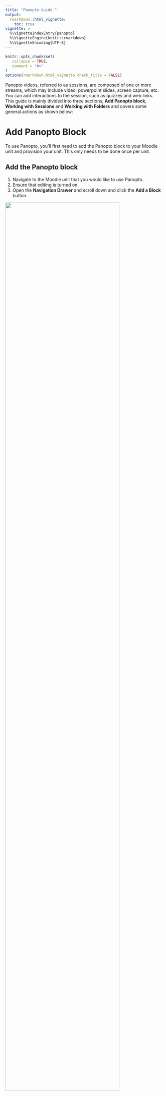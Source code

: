 ```yaml
---
title: "Panopto Guide "
output:
  rmarkdown::html_vignette:
    toc: true
vignette: >
  %\VignetteIndexEntry{panopto}
  %\VignetteEngine{knitr::rmarkdown}
  %\VignetteEncoding{UTF-8}
---
```


```r
knitr::opts_chunk$set(
   collapse = TRUE,
   comment = "#>"
)
options(rmarkdown.html_vignette.check_title = FALSE) 
```

Panopto videos, referred to as sessions, are composed of one or more streams, which may include video, powerpoint slides, screen capture, etc. You can add interactions to the session, such as quizzes and web links. This guide is mainly divided into three sections, **Add Panopto block**, **Working with Sessions** and **Working with Folders** and covers some general actions as shown below:

# Add Panopto Block

To use Panopto, you'll first need to add the Panopto block to your Moodle unit and provision your unit. This only needs to be done once per unit.

## Add the Panopto block

1. Navigate to the Moodle unit that you would like to use Panopto.
2. Ensure that editing is turned on.
3. Open the **Navigation Drawer** and scroll down and click the **Add a Block** button.

![](supp/panopto/add_a_block_panopto.png){width=85%}

4. Select **Panopto** from the list to add the block. If you do not see Panopto on the list, the Panopto block may have already been added to your unit.

5. If your unit has already been provisioned by your Moodle administrator you will see an image similar to the one below. If not yet provisioned, follow the instructions below.

![](supp/panopto/panopto_instructions.png)

## Provision your unit

1. Click Provision unit.
2. Provisioning a unit creates a link between Moodle and Panopto and assigns the following roles:

  - **CREATORS**- lecturer, non-primary-lecturer, tutor, designer
  
  - **VIEWERS** - students, observers, guests
  
3. Once provisioned, you will receive a success message to confirm that the unit has been provisioned, a Panopto folder has been created, and users have been given access.

4. You can now return to the unit and use the Panopto block features.

# Working with Sessions

## Search for a video (session)

1. Navigate to the Panopto portal.
2. In the top **Search bar**, type in the name of the session you’re searching for.
3. Press **Enter** on your keyboard or click on the magnifying glass.


## View a video (session)

1. Navigate to the Panopto portal.
2. Locate the session that you want to view.
3. Click on the session. A new window tab will be opened and will automatically play the session.


## Change Video (session) Name

1. Hover over the session and click on the **Settings** icon.
2. Navigate to the Panopto portal.
3. Locate the folder that has the session that you want to rename.
4. A dialog box will pop up. In the **Overview** tab, in the **Name** field, click **Edit**.

![](supp/panopto/edit_session_name.png)

5. Enter a new name and click **Save**. If you want to discard the changes, click **Cancel**.

![](supp/panopto/new_session_name.png)


## Choose when videos (sessions) become and remain available

1. Navigate to the Panopto portal.
2. Locate the session that you want to edit the availability preferences of.
3. Hover over the session and click on the **Settings** icon.
4. Scroll down in the **Overview** tab.

![](supp/panopto/availability_panopto_video.png)

5. Under the **Availability** section, you will see the different options for availability listed.
    - **With its folder** - Sessions will be available as you have chosen in the availability setting for its parent folder.
    
    - **Starting on (specified time and date)** - Sessions will become available after a scheduled time.
    
6. You can also choose when the sessions within the folder will **remain** available.
    - **Forever** - Sessions will be available online indefinitely.
    
    - **With its folder** - Sessions will remain available as you have chosen in the availability setting for its parent folder.
    
    - **Until (specified time and date)** - Sessions will become unavailable after a scheduled time.

7. Once you have chosen your availability settings, your preferences will be saved automatically and you can close the dialogue box.

## Change user access to download at session level

1. Navigate to the Panopto portal.
2. Locate the session you want to change download settings.
3. Hover over the session and click on the **Settings** icon.
4. A dialog box will pop up. Within the **Overview** tab, navigate to the **Downloads** field
5. There are three options to select who will have the ability to download sessions:

  - **Use Site Default** - This setting means that it will use the default site-wide setting set by the site administrators. The site default will appear in parentheses as shown above.
  
  - **No One** - No users will see the download button in the session viewer.
  
  - **Authenticated users with access** - Only users who have access and are authenticated into Panopto will see the download button in the session viewer.
  
**Note:** Once you make your selection, the Panopto site will automatically save your changes.


## Download a Panopto video (session)

1. Navigate to the Panopto portal.
2. Locate the session that you want to download.
3. Click on the session. A new window tab will be opened and will automatically play the session.
4. On the top right hand corner, click the Download podcast icon .

**Note:** You can change the access to allow/not allow users to download a session.

## Delete a Panopto video (session)

1. Navigate to the Panopto portal.
2. Locate the folder that has the session that you want to delete and hover over the session.
3. If you delete the session, it will no longer be available online, and you will not be able to recover it. When ready, click on the **Delete** icon.
4. A dialog box will pop up, asking for confirmation. Click **OK**. The page will refresh once deletion is completed.

## Delete,Copy,Move or Share multiple videos (sessions)

You can move or copy multiple recordings within the same folder to a different folder.

1. Navigate to the Panopto portal.
2. Locate the folder that has the multiple session you would like to move or copy.
3. Selecting  check boxes to next to multiple sessions will make extra actions appear.

**Note:** Selecting the checkbox at the very top will select all sessions in the folder.

![](supp/panopto/delete_copy_move_panopto.png)


Once the files are selected, you can choose to:

- **Delete multiple sessions:**

   - Click on the **Delete** button.
  
   - A dialog box will pop up, asking for confirmation. Click **OK**. The page will refresh once the session are deleted.
  
**Note:** If you Delete the session, it will no longer be available online, and you will not be able to recover it.

- **Copy multiple sessions:**

   - Click the **Copy** button. A window will pop up with a list of the sessions that have been selected.
  
   - Click **Choose a folder or start typing to search** and, locate the folder you would like to create copies of the selected sessions in. This menu will contain all Folders that you have access to.
  
  - Click the green **Copy** button.
  
  - When all the selected sessions have been copied, the button will be replaced from Copy to **Done**. It is safe to close the window.

- **Move multiple sessions**

  - Click **Move** button. A window will pop up with a list of the sessions that have been selected.
  
![](supp/panopto/move_session_panopto.png)

  - Click **Choose a folder or start typing to search** and locate the folder you want to move the sessions into. This menu will contain all Folders that you have access to.
  
  - Once the folder is selected, a green **Move** button will appear to the right of it. Click the button and the sessions will be moved.
  
  - When the move is completed, the button will be replaced from Move to **Done**. It is safe to close the window.
  
- **Share multiple sessions**

  - Click the **Share** button. A window will pop up with a list of the sessions that have been selected.
  
![](supp/panopto/share_panopto.png)

  - Click the **Who has access** box. It will reveal the different ways to share the selected sessions:
  
      - **Specific people** - Only specific users and groups can view. Use the **Invite people** to search for specific people you would like to share your sessions with.
      
      - **Anyone at your organization with the link** - Unlisted, anyone at your organization who has the link can view.
      
      - **Anyone at your organization** - can find and view
      - **Anyone with the link Unlisted** , anyone who has the link can view. No sign-in required

  - You can close the window after you have finished sharing the sessions.
  

## Share a Panopto video (session)

You can choose to change the sharing settings for an individual video or all videos within your unit folder, you can do this at the Folder settings level, as all sessions within the folder will inherit folder settings. You can share individual videos from your My Folder, however you cannot change your **My Folder** sharing settings. If you would like to share all videos in your **My Folder**, it is recommended that you move or copy videos to a different folder. For more information, see **Working with folders** section.


- **Sharing settings individual sessions**

  1. Navigate to the Panopto portal.
  2. Locate the session that you want to share.
  3. Hover over the session and click **Share**. A dialogue box will pop up.

![](supp/panopto/settings_share_individual.png)  

  4. There are a number of ways to share a session:
        
        - Copy the link.
        - Click **Embed**, and copy the HTML code to embed your session.
        - Select **Who has access** from the drop down list.
        
           - **Anyone at your organization with the link** - Unlisted, anyone at your organization who has the link can view
              
           - **Anyone at your organization** - can find and view
           
           - **Anyone with the link** - Unlisted, anyone who has the link can view. No sign-in required.
              
           - **Invite people** by typing the email address of the person you would like to share with. The field is already pre-filled with the Monash University’s staff directory.
        
  5. Click **Save changes** button.
  
  
  
# Working with Folders

##  Create Folder

1. Navigate to the Panopto portal.
2. Click the green Create button at the top of the screen, choose the option to create a **New Folder**.
3. A dialog box appears. Type in a folder name and enter a description (optional).
4. If you’re creating a child folder (sub folder) select the **Parent folder** in the drop down list
5. Click **Create Folder**.
  
  
## Delete Folder

1. Navigate to the Panopto portal.
2. Locate the folder that you want to share.
3. Hover over the folder and right-click on your mouse.
4. Click the **Settings** icon.
5. A dialog box will pop up.
6. Click the **Manage** tab.
If you Delete the folder, it will no longer be available online, and you will not be able to recover it. When ready, click on the **Delete** link

## Move Sessions between Folders

1. Navigate to the Panopto portal.
2. Locate the session that you want to move and select it.
3. Click on the **Settings** icon.
4. Within the **Overview** tab, navigate to the **Folder** field and click **Edit**.
5. Click the drop box to display all folders then click the desired folder. Click **Save**. If you want to discard the changes, click **Cancel**.
6. After saving the changes, the session will automatically be moved to the specified folder.

## Choose when folders become and remain available


1. Navigate to the Panopto portal.
2. Navigate to the folder that you want to set up availability. This will affect the availability of all sessions stored within the folder.
3. Click on the **Settings** icon settings icon in the top right hand corner. A dialog box will pop up.
Click the **Settings** tab.

![](supp/panopto/folder_availability.png){width=85%}

5. Under the **Availability** section, you will see the different options for availability listed.

  - **When approved by a publisher** -  this option is not recommended as students will not be able to view sessions unless approved by nominated publisher.
  
   - **Immediately** - Sessions will be available as soon as they are uploaded online.
   
  - **Never (unless set on the session)** - Sessions will not be available unless made available in the individual session settings.
    
  - **Starting on (specified time and date)** - Sessions will become available after a scheduled time.
    
    
6. You can also choose if sessions within the folder **remain** available.

  - **Forever** - Sessions will be available online indefinitely.

  - **Until (specified time and date)** - Sessions will become unavailable after a scheduled time.
  
  
**Note:** By default, students will lose access to the session (within a Moodle unit's folder) after the student has completed the unit and lose access to the Moodle unit.


## Change user access to download at folder level

1. Navigate to the Panopto portal.
2. Locate the folder you want to change download settings.
3. Click on the **Settings** icon settings icon.
4. Select the **Enable podcast feed** checkbox.
5. In the **Downloads** section, there are three options to select who will have the ability to download sessions.
    - **Use Site Default** - This setting means that it will use the default site-wide setting set by the site administrators. The site default is set to Authenticated users with access.
    
    - **No One** - No users will see the download button in the session viewer.
    
    - **Authenticated users with access** - Only users who have access and are authenticated into Panopto will see the download button in the session viewer.

For educators who have a RSS feed or use podcasts for their teaching, the recommended option is either A or C.

**Note:** Once you make your selection, the Panopto site will automatically save your changes.


## Share Folder

You can choose to change the sharing settings for an individual video or all videos within your unit folder, you can do this at the Folder settings level, as all sessions within the folder will inherit folder settings. You can share individual videos from your **My Folder**, however you cannot change your **My Folder** sharing settings. If you would like to share all videos in your **My Folder**, it is recommended that you move or copy videos to a different folder. For more information about individual videos, see Working with sessions.

### Sharing settings for folders

1. Navigate to the Panopto portal.
2. Locate the folder that you want to share.
3. Hover over the folder and right-click on your mouse.
4. Click the **Share** icon.

![](supp/panopto/share_folder.png)
5. There are a few ways to share a folder.

  - Copy the link.
    
  - Click **Embed**, to use the embed codes.
    
  - Click the **Who has access** box. It will reveal the different ways to share the selected sessions:
    
    - **Specific people** - Only specific users and groups can view
      
    - **Anyone at your organisation with the link** - The folder won't be discovered by anyone browsing the site. It can only be accessed by having the direct link.
      
    - **Anyone at your organisation** - This will enable viewing access for anyone who can log into Monash Panopto.
      
    - **Anyone with the link** - The folder won't be discovered by anyone browsing the site. It can only be accessed by having the direct link. However, anyone on the Internet is able to view sessions within the folder. No sign-in is required.
      
    - **Public on the web** - This will allow anyone on the Internet can find and view. No sign-in required.
    - In the **Invite people** field, type the email address of the person you would like to share with. The field is already pre-filled with the Monash University’s staff directory.
      
6. Click the **Save changes** button.

## Working with assignment folders


### Creating an assignment folder


An Assignment Folder is a subfolder that shares its user list with its parent folder, but gives the users some additional privileges. Assignment folders enable Viewer users (students) in their parent folder to create and manage their own content, while preventing them from viewing other users' content that has not been explicitly shared or made public. Viewing video guide full screen in the Panopto player is recommended.

1. Navigate to the Panopto portal.
2. Locate the **Unit Folder** you would like to create the Assignment folder for.
3. Click on the **Settings** icon on the top right of the page.

![](supp/panopto/assignment_folder_settings.png)

4. A pop up box will appear. Select the **Overview** tab.
5. Click **Create Assignment Folder**.

![](supp/panopto/create_assignment_folder.png)
6. Once the assignment folder is created, you will see a new link that has **[assignments]** appended to the end.

**Note:** On the main page, you will see that a folder has been added as a subfolder to the original with the word **"[assignments]"** added to the end. Now, viewers that are shared to the original "Maths 101" will be able to add content to the newly created **[assignments]** folder.


### Allow all users in an assignment folder to view other users' content

If you want students to use Panopto for sharing content instead of for assignment submission, you can allow students to see each other’s videos.

**Note:** Changing this setting will affect all videos in the folder.

1. Navigate to the Panopto portal.
2. Locate the folder you would like to change the settings for.
3. Click the **Setting** icon. Check the **‘Allow viewers to see the other’s sessions’** box.
4. Students will now be able to to view each others videos within this folder. Please note that making this change means you can no longer use this folder for private assignment submissions.

5. Check allow viewers to see each other's sessions

### Share the live-stream from your Panopto folder

The live-stream folder consists of all the recorded live stream sessions.


1. Navigate to the Panopto portal.

2. Locate your Moodle unit’s folder in the Browse section.

3. Click on the Share icon.

4. There are two ways to share your folder by **linking** or **embedding** the folder.

5. Linking the folder:
    - Click on the link to share. Copy the URL link
    - Navigate to your Moodle unit and click **Turn Editing On**
    - Navigate to the resource/activity you would like to link the folder from
    - Copy and paste the URL. Click **Save**.

6. Embed the folder:

  - Click on the Embed link to share. Copy the code.
  - Navigate to your Moodle unit and click **Turn Editing On**
  - Navigate to the resource/activity you would like to embed the folder and click Edit.
  - Click on the HTML icon.
  - Paste the code. Click **Save**.

**Note:** It is recommended to embed videos for a more consolidated learning experience for the students.

You are now ready to teach in a live-stream environment.
